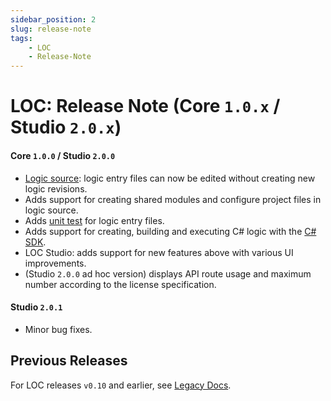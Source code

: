 ```yaml
---
sidebar_position: 2
slug: release-note
tags:
    - LOC
    - Release-Note
---
```


# LOC: Release Note (Core `1.0.x` / Studio `2.0.x`)

#### Core `1.0.0` / Studio `2.0.0`

-   [Logic source](/main/feature/logic/source): logic entry files can now be edited without creating new logic revisions.
-   Adds support for creating shared modules and configure project files in logic source.
-   Adds [unit test](/main/feature/logic/unit-test) for logic entry files.
-   Adds support for creating, building and executing C# logic with the [C# SDK](/sdk-csharp).
-   LOC Studio: adds support for new features above with various UI improvements.
-   (Studio `2.0.0` ad hoc version) displays API route usage and maximum number according to the license specification.

#### Studio `2.0.1`

-   Minor bug fixes.

## Previous Releases

For LOC releases `v0.10` and earlier, see [Legacy Docs](/legacy/intro).
